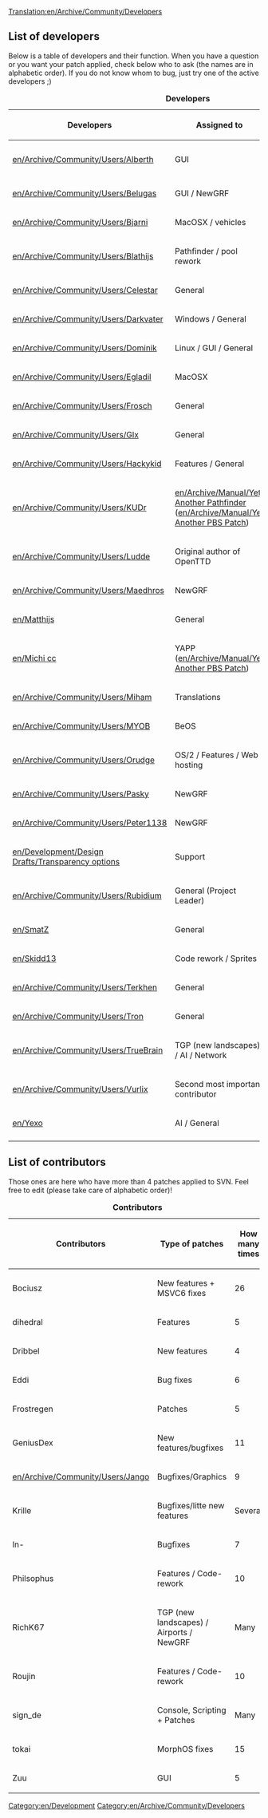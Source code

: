 [[Translation:en/Archive/Community/Developers]]


==List of developers==
Below is a table of developers and their function. When you have a question or you want your patch applied, check below who to ask (the names are in alphabetic order). If you do not know whom to bug, just try one of the active developers ;)

{| {{en/Wikitable}}
|+ '''Developers'''
|- style="background:#efefef"
! Developers !! Assigned to !! Status !! Joined !! Left
|-
|[[en/Archive/Community/Users/Alberth]] || GUI || active || pre 0.7 || -
|-
|[[en/Archive/Community/Users/Belugas]] || GUI / NewGRF || active || 0.4.6 || -
|-
|[[en/Archive/Community/Users/Bjarni]] || MacOSX / vehicles || inactive || ? || -
|-
|[[en/Archive/Community/Users/Blathijs]] ||Pathfinder / pool rework  || inactive || 0.3.0 || -
|-
|[[en/Archive/Community/Users/Celestar]] || General || inactive || 0.3.5 || -
|-
|[[en/Archive/Community/Users/Darkvater]] || Windows / General || inactive || ? || -
|-
|[[en/Archive/Community/Users/Dominik]] || Linux / GUI / General || retired || 0.3.0 || 0.3.6
|-
|[[en/Archive/Community/Users/Egladil]] || MacOSX || inactive || 0.4.6 || -
|-
|[[en/Archive/Community/Users/Frosch]] || General || active || 0.6 || -
|-
|[[en/Archive/Community/Users/Glx]] || General || active || 0.4.8 || -
|-
|[[en/Archive/Community/Users/Hackykid]] || Features / General || retired || 0.4 || 0.4
|-
|[[en/Archive/Community/Users/KUDr]] || [[en/Archive/Manual/Yet Another Pathfinder]] ([[en/Archive/Manual/Yet Another PBS Patch]]) || inactive || 0.4.8 || -
|-
|[[en/Archive/Community/Users/Ludde]] || Original author of OpenTTD || retired || pre 0.1 || 0.3.3 
|-
|[[en/Archive/Community/Users/Maedhros]] || NewGRF || inactive || 0.5.0 || -
|-
|[[en/Matthijs]] ||General || inactive || 0.3.5 || -
|-
|[[en/Michi cc]] || YAPP ([[en/Archive/Manual/Yet Another PBS Patch]]) || active || 0.6.3 || - 
|-
|[[en/Archive/Community/Users/Miham]] || Translations || inactive || ? || - 
|-
|[[en/Archive/Community/Users/MYOB]] || BeOS || retired || 0.1 || 0.3.3
|-
|[[en/Archive/Community/Users/Orudge]] || OS/2 / Features / Web hosting || active || pre 0.1 || -
|-
|[[en/Archive/Community/Users/Pasky]] || NewGRF || retired || 0.3.0 || 0.3.6
|-
|[[en/Archive/Community/Users/Peter1138]] || NewGRF || active || 0.4.5 || -
|-
|[[en/Development/Design Drafts/Transparency options]] || Support || active || 1.1.0 || -
|-
|[[en/Archive/Community/Users/Rubidium]] || General (Project Leader) || active || 0.4.8 || -
|-
|[[en/SmatZ]] || General || active || 0.6 || -
|-
|[[en/Skidd13]] || Code rework / Sprites || retired || 0.6 || 0.7
|-
|[[en/Archive/Community/Users/Terkhen]] || General || active || 0.7(?) || -
|-
|[[en/Archive/Community/Users/Tron]] || General || inactive || ? || ?
|-
|[[en/Archive/Community/Users/TrueBrain]] || TGP (new landscapes) / AI / Network || retired || 0.3.0 || pre 0.7
|-
|[[en/Archive/Community/Users/Vurlix]] || Second most important contributor || retired || 0.1 || 0.3.2
|-
|[[en/Yexo]] || AI / General || active || 0.6.3 || -
|-
|}

==List of contributors==

Those ones are here who have more than 4 patches applied to SVN. Feel free to edit (please take care of alphabetic order)!

{| {{en/Wikitable}}
|+ '''Contributors'''
|- style="background:#efefef"
! Contributors !! Type of patches !! How many times
|-
|Bociusz || New features + MSVC6 fixes || 26
|-
|dihedral || Features || 5
|-
|Dribbel || New features || 4
|-
|Eddi || Bug fixes || 6
|-
|Frostregen || Patches || 5
|-
|GeniusDex || New features/bugfixes || 11
|-
|[[en/Archive/Community/Users/Jango]] || Bugfixes/Graphics || 9
|-
|Krille || Bugfixes/litte new features || Several
|-
|ln- || Bugfixes || 7
|-
|Philsophus || Features / Code-rework || 10
|-
|RichK67 || TGP (new landscapes) / Airports / NewGRF || Many
|-
|Roujin || Features / Code-rework || 10
|-
|sign_de || Console, Scripting + Patches || Many
|-
|tokai || MorphOS fixes || 15
|-
|Zuu || GUI || 5
|}

[[Category:en/Development]]
[[Category:en/Archive/Community/Developers]]